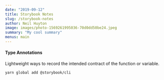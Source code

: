 ```yaml
---
date: "2019-09-12"
title: Storybook Notes
slug: /storybook-notes
author: Neil Huyton
image: images/photo-1569261995036-70d0dd50be24.jpeg
summary: "My cool summary"
menus: main
---
```


#### Type Annotations

Lightweight ways to record the intended contract of the function or variable.

`yarn global add @storybook/cli`

